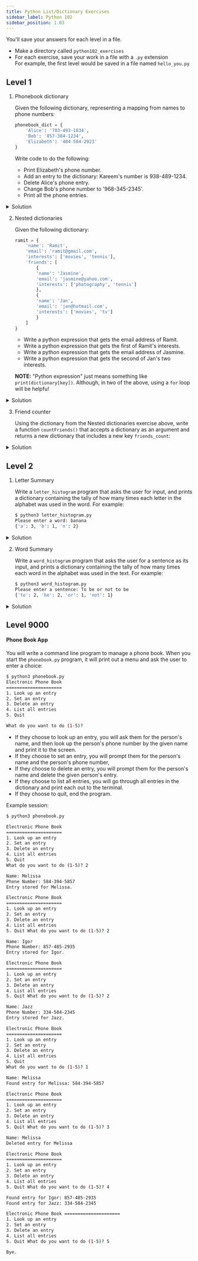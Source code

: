 ```yaml
---
title: Python List/Dictionary Exercises
sidebar_label: Python 102
sidebar_position: 1.03
---
```



You'll save your answers for each level in a file.

- Make a directory called `python102_exercises`
- For each exercise, save your work in a file with a `.py` extension
  <br/>For example, the first level would be saved in a file named `hello_you.py`


## Level 1

1. Phonebook dictionary

    Given the following dictionary, representing a mapping from names to phone numbers:

    ```py
    phonebook_dict = {
        'Alice': '703-493-1834',
        'Bob': '857-384-1234',
        'Elizabeth': '484-584-2923'
    }
    ```

    Write code to do the following:

    - Print Elizabeth's phone number.
    - Add an entry to the dictionary: Kareem's number is 938-489-1234.
    - Delete Alice's phone entry.
    - Change Bob's phone number to '968-345-2345'.
    - Print all the phone entries.


<details>
    <summary>Solution</summary>
    ```py
    # Print Elizabeth's phone number.

    print(phonebook_dict['Elizabeth'])

    # Add an entry to the dictionary: Kareem's number is 938-489-1234.
    phonebook_dict['Kareem'] = '938-489-1234'

    # #Delete Alice's phone entry.
    del phonebook_dict['Alice']

    # Change Bob's phone number to '968-345-2345'.
    phonebook_dict['Bob'] = '968-345-2345'

    # Print all the phone entries.
    for person in phonebook_dict:
        print('%s: %s' % (person, phonebook_dict[person]))

    # #Print all the phone entries, alternative version
    for person, phone in phonebook_dict.items():
        print("%s: %s" % (person, phone))
    ```
</details>

2. Nested dictionaries

    Given the following dictionary:

    ```py
    ramit = {
        'name': 'Ramit',
        'email': 'ramit@gmail.com',
        'interests': ['movies', 'tennis'],
        'friends': [
            {
            'name': 'Jasmine',
            'email': 'jasmine@yahoo.com',
            'interests': ['photography', 'tennis']
            },
            {
            'name': 'Jan',
            'email': 'jan@hotmail.com',
            'interests': ['movies', 'tv']
            }
        ]
    }
    ```

    - Write a python expression that gets the email address of Ramit.
    - Write a python expression that gets the first of Ramit's interests.
    - Write a python expression that gets the email address of Jasmine.
    - Write a python expression that gets the second of Jan's two interests.

    **NOTE:**
    "Python expression" just means something like `print(dictionary[key])`. Although, in two of the above, using a `for` loop will be helpfu!

<details>
    <summary>Solution</summary>
    ```py

    # Write a python expression that gets the email address of Ramit.
    print(ramit['email'])

    # Write a python expression that gets the first of Ramit's interests.
    print(ramit['interests'][0])

    # Write a python expression that gets the email address of Jasmine.
    for f in ramit['friends']:
        if f['name'] == 'Jasmine':
            print(f['email'])

    # Write a python expression that gets the second of Jan's two interests.
    for f in ramit['friends']:
        if f['name'] == 'Jan':
            print(f['interests'][1])
    ```
</details>


3. Friend counter

    Using the dictionary from the Nested dictionaries exercise above, write a function `countFriends()` that accepts a dictionary as an argument and returns a new dictionary that includes a new key `friends_count`:

<details>
<summary>Solution</summary>
    ```py
    # Solution 1
    def countFriends2(someDictionary):
        newDictionary = someDictionary.copy()
        newDictionary["friends_count"] = len(newDictionary['friends'])
        return newDictionary

    # Printing the result is optional,
    # but is the easiest way to verify the update
    print(countFriends2(ramit))
    ```
</details>

## Level 2

1. Letter Summary

    Write a `letter_histogram` program that asks the user for input, and prints a dictionary containing the tally of how many times each letter in the alphabet was used in the word. For example:

    ```sh
    $ python3 letter_histogram.py
    Please enter a word: banana
    {'a': 3, 'b': 1, 'n': 2}
    ```

<details>
    <summary>Solution</summary>
    ```py
    def letter_histogram(word):
        histogram = {}
        for l in word:
            if l in histogram:
                histogram[l] = histogram[l] + 1
            else:
                histogram[l] = 1
        return histogram

    print(letter_histogram('abracadabrabarracuda'))
    ```
</details>

2. Word Summary

    Write a `word_histogram` program that asks the user for a sentence as its input, and prints a dictionary containing the tally of how many times each word in the alphabet was used in the text. For example:

    ```sh
    $ python3 word_histogram.py
    Please enter a sentence: To be or not to be
    {'to': 2, 'be': 2, 'or': 1, 'not': 1}
    ```

<details>
    <summary>Solution</summary>
    ```py
    def word_histogram(paragraph):
        histogram = {}
        word_list = paragraph.split()
        for word in word_list:
            if word in histogram:
                histogram[word] = histogram[word] + 1
            else:
                histogram[word] = 1
        return histogram

    print(word_histogram('to be or not to be'))
    ```
</details>

## Level 9000

#### Phone Book App

You will write a command line program to manage a phone book. When you start the `phonebook.py` program, it will print out a menu and ask the user to enter a choice:

```sh
$ python3 phonebook.py
Electronic Phone Book
=====================
1. Look up an entry
2. Set an entry
3. Delete an entry
4. List all entries
5. Quit

What do you want to do (1-5)?
```

- If they choose to look up an entry, you will ask them for the person's name, and then look up the person's phone number by the given name and print it to the screen.
- If they choose to set an entry, you will prompt them for the person's name and the person's phone number,
- If they choose to delete an entry, you will prompt them for the person's name and delete the given person's entry.
- If they choose to list all entries, you will go through all entries in the dictionary and print each out to the terminal.
- If they choose to quit, end the program.

Example session:

```sh
$ python3 phonebook.py

Electronic Phone Book
=====================
1. Look up an entry
2. Set an entry
3. Delete an entry
4. List all entries
5. Quit
What do you want to do (1-5)? 2

Name: Melissa
Phone Number: 584-394-5857
Entry stored for Melissa.

Electronic Phone Book
=====================
1. Look up an entry
2. Set an entry
3. Delete an entry
4. List all entries
5. Quit What do you want to do (1-5)? 2

Name: Igor
Phone Number: 857-485-2935
Entry stored for Igor.

Electronic Phone Book
=====================
1. Look up an entry
2. Set an entry
3. Delete an entry
4. List all entries
5. Quit What do you want to do (1-5)? 2

Name: Jazz
Phone Number: 334-584-2345
Entry stored for Jazz.

Electronic Phone Book
=====================
1. Look up an entry
2. Set an entry
3. Delete an entry
4. List all entries
5. Quit
What do you want to do (1-5)? 1

Name: Melissa
Found entry for Melissa: 584-394-5857

Electronic Phone Book
=====================
1. Look up an entry
2. Set an entry
3. Delete an entry
4. List all entries
5. Quit What do you want to do (1-5)? 3

Name: Melissa
Deleted entry for Melissa

Electronic Phone Book
=====================
1. Look up an entry
2. Set an entry
3. Delete an entry
4. List all entries
5. Quit What do you want to do (1-5)? 4

Found entry for Igor: 857-485-2935
Found entry for Jazz: 334-584-2345

Electronic Phone Book =====================
1. Look up an entry
2. Set an entry
3. Delete an entry
4. List all entries
5. Quit What do you want to do (1-5)? 5

Bye.
```
